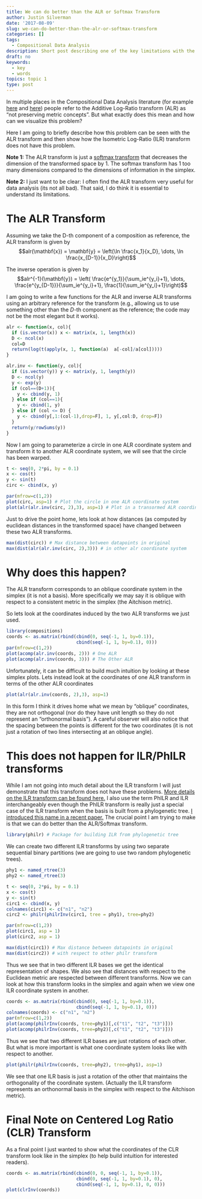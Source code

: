 ```yaml
---
title: We can do better than the ALR or Softmax Transform
author: Justin Silverman
date: '2017-08-09'
slug: we-can-do-better-than-the-alr-or-softmax-transform
categories: []
tags:
  - Compositional Data Analysis
description: Short post describing one of the key limitations with the additive log-ratio (ALR) transform (which is essentially the same as the softmax transform). 
draft: no
keywords:
  - key
  - words
topics: topic 1
type: post
---
```


In multiple places in the Compositional Data Analysis literature (for example [here](http://dugi-doc.udg.edu/bitstream/handle/10256/297/CoDa-book.pdf?sequence=1) and [here](http://www.leg.ufpr.br/lib/exe/fetch.php/pessoais:abtmartins:a_concise_guide_to_compositional_data_analysis.pdf)) people refer to the Additive Log-Ratio transform (ALR) as "not preserving metric concepts". 
But what exactly does this mean and how can we visualize this problem? 

Here I am going to briefly describe how this problem can be seen with the ALR transform and then show how the Isometric Log-Ratio (ILR) transform does not have this problem. 

**Note 1:** The ALR transform is just a [softmax transform](https://en.wikipedia.org/wiki/Softmax_function) that decreases the dimension of the transformed space by 1. The softmax transform has 1 too many dimensions compared to the dimensions of information in the simplex.  

**Note 2:** I just want to be clear: I often find the ALR transform very useful for data analysis (its not all bad). That said, I do think it is essential to understand its limitations. 

# The ALR Transform

Assuming we take the D-th component of a composition as reference, the ALR transform is given by 
$$alr(\mathbf{x}) = \mathbf{y} = \left(\ln \frac{x_1}{x_D}, \dots, \ln \frac{x_{D-1}}{x_D}\right)$$

The inverse operation is given by 
$$alr^{-1}(\mathbf{y}) = \left( \frac{e^{y_1}}{\sum_ie^{y_i}+1}, \dots, \frac{e^{y_{D-1}}}{\sum_ie^{y_i}+1},  \frac{1}{\sum_ie^{y_i}+1}\right)$$

I am going to write a few functions for the ALR and inverse ALR transforms using an arbitrary reference for the transform (e.g., allowing us to use something other than the $D$-th component as the reference; the code may not be the most elegant but it works). 

```r
alr <- function(x, col){
  if (is.vector(x)) x <- matrix(x, 1, length(x))
  D <- ncol(x)
  col=D
  return(log(t(apply(x, 1, function(a)  a[-col]/a[col]))))
}

alr.inv <- function(y, col){
  if (is.vector(y)) y <- matrix(y, 1, length(y))
  D <- ncol(y)
  y <- exp(y)
  if (col==(D+1)){
    y <- cbind(y, 1)
  } else if (col==1){
    y <- cbind(1, y)
  } else if (col <= D) {
    y <- cbind(y[,1:(col-1),drop=F], 1, y[,col:D, drop=F])  
  } 
  return(y/rowSums(y))
}
```

Now I am going to parameterize a circle in one ALR coordinate system and transform it to another ALR coordinate system, we will see that the circle has been warped. 

```r
t <- seq(0, 2*pi, by = 0.1)
x <- cos(t)
y <- sin(t)
circ <- cbind(x, y)

par(mfrow=c(1,2))
plot(circ, asp=1) # Plot the circle in one ALR coordinate system
plot(alr(alr.inv(circ, 2),3), asp=1) # Plot in a transormed ALR coordinate system. 
```

Just to drive the point home, lets look at how distances (as computed by euclidean distances in the transformed space) have changed between these two ALR transforms. 

```r
max(dist(circ)) # Max distance between datapoints in original 
max(dist(alr(alr.inv(circ, 2),3))) # in other alr coordinate system
```

# Why does this happen?
The ALR transform corresponds to an oblique coordinate system in the simplex (it is not a basis). More specifically we may say it is oblique with respect to a consistent metric in the simplex (the Aitchison metric).

So lets look at the coordinates induced by the two ALR transforms we just used. 

```r
library(compositions)
coords <- as.matrix(rbind(cbind(0, seq(-1, 1, by=0.1)), 
                          cbind(seq(-1, 1, by=0.1), 0)))
par(mfrow=c(1,2))
plot(acomp(alr.inv(coords, 2))) # One ALR
plot(acomp(alr.inv(coords, 3))) # The Other ALR
```

Unfortunately, it can be difficult to build much intuition by looking at these simplex plots. Lets instead look at the coordinates of one ALR transform in terms of the other ALR coordinates

```r
plot(alr(alr.inv(coords, 2),3), asp=1) 
```

In this form I think it drives home what we mean by "oblique" coordinates, they are not orthogonal (nor do they have unit length so they do not represent an "orthonormal basis"). A careful observer will also
notice that the spacing between the points is different for the two coordinates (it is not just a rotation of two lines intersecting at an oblique angle). 


# This does not happen for ILR/PhILR transforms
While I am not going into much detail about the ILR transform I will just demonstrate that this transform does not have these problems. [More details on the ILR transform can be found here.](https://link.springer.com/article/10.1023/A:1023818214614) I also use the term PhILR and ILR interchangeably even though the PhILR transform is really just a special case of the ILR transform when the basis is built from a phylogenetic tree. [I introduced this name in a recent paper.](https://elifesciences.org/articles/21887) The crucial point I am trying to make is that we can do better than the ALR/Softmax transform. 

```r
library(philr) # Package for building ILR from phylogenetic tree
```

We can create two different ILR transforms by using two separate sequential binary partitions (we are going to use two random phylogenetic trees). 

```r
phy1 <- named_rtree(3)
phy2 <- named_rtree(3)

t <- seq(0, 2*pi, by = 0.1)
x <- cos(t)
y <- sin(t)
circ1 <- cbind(x, y)
colnames(circ1) <- c("n1", "n2")
circ2 <- philr(philrInv(circ1, tree = phy1), tree=phy2)

par(mfrow=c(1,2))
plot(circ1, asp = 1)
plot(circ2, asp = 1)

max(dist(circ1)) # Max distance between datapoints in original 
max(dist(circ2)) # with respect to other philr transform 
```


Thus we see that in two different ILR bases we get the identical representation of shapes. 
We also see that distances with respect to the Euclidean metric are respected between different transforms. Now we can look at how this transform looks in the simplex and again when we view one ILR coordinate system in another. 

```r
coords <- as.matrix(rbind(cbind(0, seq(-1, 1, by=0.1)), 
                          cbind(seq(-1, 1, by=0.1), 0)))
colnames(coords) <- c("n1", "n2")
par(mfrow=c(1,2))
plot(acomp(philrInv(coords, tree=phy1)[,c("t1", "t2", "t3")]))
plot(acomp(philrInv(coords, tree=phy2)[,c("t1", "t2", "t3")]))
```

Thus we see that two different ILR bases are just rotations of each other. But what is more important is what one coordinate system looks like with respect to another. 

```r
plot(philr(philrInv(coords, tree=phy2), tree=phy1), asp=1)
```

We see that one ILR basis is just a rotation of the other that maintains the orthogonality of the coordinate system. (Actually the ILR transform represents an orthonormal basis in the simplex with respect to the Aitchison metric). 


# Final Note on Centered Log Ratio (CLR) Transform
As a final point I just wanted to show what the coordinates of the CLR transform look like in the simplex (to help build intuition for interested readers). 
```r
coords <- as.matrix(rbind(cbind(0, 0, seq(-1, 1, by=0.1)),
                          cbind(0, seq(-1, 1, by=0.1), 0),
                          cbind(seq(-1, 1, by=0.1), 0, 0)))
plot(clrInv(coords))
```

